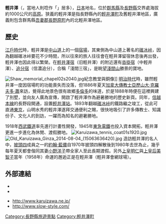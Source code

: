 '''輕井澤'''（{{jpn|j=軽井沢|hg=かるいざわ|rm=Karuizawa}}，當地人則唸作「{{jpn|j=|hg=かるいさわ|rm=Karuisawa|link=no}}」居多），[[日本|日本]]地名，位於[[群馬縣|群馬縣]]及[[長野縣|長野縣]]交界處海拔約1000公尺的[[高原|高原]]。狭義的輕井澤是指長野縣內的[[輕井澤町|輕井澤町]]及舊輕井澤地區，廣義則包含群馬縣[[吾妻郡|吾妻郡]][[長野原町|長野原町]]內的北輕井澤地區。

==歷史==
[[江戶時代|江戶時代]]時，輕井澤是[[中山道|中山道]]上的一個[[宿場|宿場]]，其東側為中山道上著名的[[碓冰峠|碓冰峠]]，因為翻越碓冰峠要花不少時間，所以往來的旅人往往會在輕井澤留宿休息後再出發，輕井澤也因此得以繁榮。在[[輕井澤宿|輕井澤宿]]（旧輕井澤）的附近還有[[沓掛宿|沓掛宿]]（中輕井澤）、[[追分宿|追分宿]]（信濃追分），合稱「淺間三宿」，是眺望[[淺間山|淺間山]]勝景的寶地。

[[File:Shaw_memorial_chapel02s2040.jpg|thumb]]紀念教堂與銅像]]
[[明治時代|明治時代]]時，雖然輕井澤一度因宿場町的功能喪失而没落，但1886年夏天[[加拿大傳教士|加拿大傳教士]][[亞歷山大·克羅夫多·蕭|亞歷山大·克羅夫多·蕭]]來訪，覺得此地景色很有故鄉[[多倫多|多倫多]]的味道，於是1888年時便在這裡興建了別墅，並向友人廣為宣傳，開啟了輕井澤作為避暑勝地的歷史新頁。同年，[[信越本線|信越本線]]的長野段開通，設置[[輕井澤站|輕井澤站]]。1893年翻越[[碓冰峠|碓冰峠]]的鐵路繼之竣工，從此可直通[[東京|東京]]，山明水秀的輕井澤遂拜交通便利之賜，很快地吸引了許多傳教士、知識份子、文化人的到訪，一躍而為知名的避暑勝地。

1918年[[西武鐵道|西武鐵道]]率先進行計畫性開發，1945年[[東急電鐵|東急電鐵]]也投入資本開拓，輕井澤更進一步進化為休閒、渡假勝地。
[[File:Karuizawa_tennis_coat01s1920.jpg|thumb]]
[[File:Old_Karuizawa_Ginza_2014-08-04_(15063636420).jpg|thumb]]
造訪輕井澤的名人中，[[披頭四|披頭四]]成員之一的[[約翰·藍儂|約翰·藍儂]]自1970年披頭四解散後到1980年去世為止，幾乎每年夏天都會偕同其妻[[小野洋子|小野洋子]]帶全家人至此長期渡假。另外[[上皇_(天皇退位特例法)|上皇]][[明仁|明仁]]與[[上皇后_(天皇退位特例法)|上皇后]][[美智子_(上皇后)|美智子]]當年（1958年）命運的邂逅正是在輕井澤（輕井澤會網球場）。

==外部連結==
*[https://web.archive.org/web/20160303201546/http://www.town.karuizawa.nagano.jp/ {{lang|ja|軽井沢町役場}}]
*[https://web.archive.org/web/20061025170204/http://www.mall-de.com/ {{lang|ja|かるいざわdeモール！}}]
{{Commonscat|Karuizawa, Nagano|軽井沢}}
*http://www.karuizawa.ne.jp/ {{Wayback|url=http://www.karuizawa.ne.jp/ |date=20210226033724 }}
*http://www.slow-style.com/ {{Wayback|url=http://www.slow-style.com/ |date=20210501124531 }}

[[Category:長野縣旅遊景點|Category:長野縣旅遊景點]]
[[Category:輕井澤町|Category:輕井澤町]]